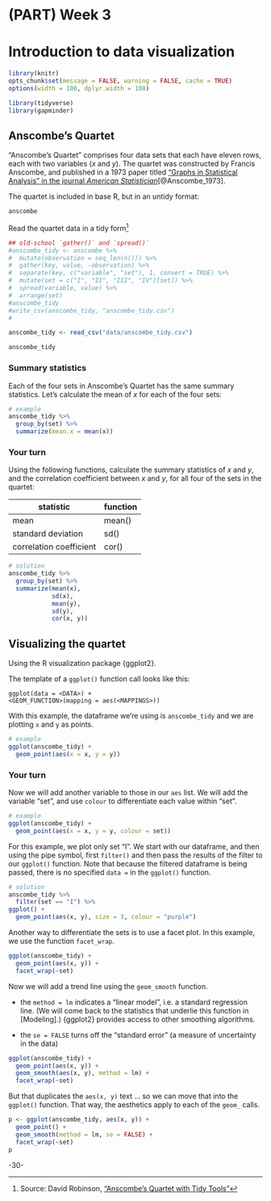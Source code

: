 <!-- 
This file by Martin Monkman 
is licensed under a Creative Commons Attribution 4.0 International License
https://creativecommons.org/licenses/by/4.0/  

-->

# (PART) Week 3 {-} 

<!-- 
This file by Martin Monkman is licensed under a Creative Commons Attribution 4.0 International License
-->



# Introduction to data visualization {#data_viz}


```r
library(knitr)
opts_chunk$set(message = FALSE, warning = FALSE, cache = TRUE)
options(width = 100, dplyr.width = 100)

library(tidyverse)
library(gapminder)
```




## Anscombe's Quartet


"Anscombe's Quartet" comprises four data sets that each have eleven rows, each with two variables (_x_ and _y_). The quartet was constructed by Francis Anscombe, and published in a 1973 paper titled ["Graphs in Statistical Analysis" in the journal _American Statistician_](https://www.sjsu.edu/faculty/gerstman/StatPrimer/anscombe1973.pdf)[@Anscombe_1973].

The quartet is included in base R, but in an untidy format:

```r
anscombe
```


Read the quartet data in a tidy form^[Source: David Robinson, ["Anscombe’s Quartet with Tidy Tools"](https://rpubs.com/dgrtwo/tidy-anscombe)]



```r
## old-school `gather()` and `spread()`
#anscombe_tidy <- anscombe %>%
#  mutate(observation = seq_len(n())) %>%
#  gather(key, value, -observation) %>%
#  separate(key, c("variable", "set"), 1, convert = TRUE) %>%
#  mutate(set = c("I", "II", "III", "IV")[set]) %>%
#  spread(variable, value) %>%
#  arrange(set)
#anscombe_tidy
#write_csv(anscombe_tidy, "anscombe_tidy.csv")
#
```


```r
anscombe_tidy <- read_csv("data/anscombe_tidy.csv")

anscombe_tidy
```



### Summary statistics

Each of the four sets in Anscombe's Quartet has the same summary statistics. Let's calculate the mean of _x_ for each of the four sets:


```r
# example
anscombe_tidy %>%
  group_by(set) %>%
  summarize(mean.x = mean(x))
```

### Your turn

Using the following functions, calculate the summary statistics of _x_ and _y_, and the correlation coefficient between _x_ and _y_, for all four of the sets in the quartet:

 | statistic | function |
 | ----       | ----      |
 | mean      | mean()   |
 | standard deviation | sd() |
 | correlation coefficient | cor() |
 
 

```r
# solution
anscombe_tidy %>% 
  group_by(set) %>% 
  summarize(mean(x), 
            sd(x), 
            mean(y), 
            sd(y), 
            cor(x, y))
```



## Visualizing the quartet

Using the R visualization package {ggplot2}.

The template of a `ggplot()` function call looks like this:

`ggplot(data = <DATA>) + ` <BR>
`  <GEOM_FUNCTION>(mapping = aes(<MAPPINGS>))`  


With this example, the dataframe we're using is `anscombe_tidy` and we are plotting `x` and `y` as points.

```r
# example
ggplot(anscombe_tidy) + 
  geom_point(aes(x = x, y = y)) 
```


### Your turn


Now we will add another variable to those in our `aes` list. We will add the variable "set", and use `colour` to differentiate each value within "set".

```r
# example
ggplot(anscombe_tidy) + 
  geom_point(aes(x = x, y = y, colour = set)) 
```


For this example, we plot only set "I". We start with our dataframe, and then using the pipe symbol, first `filter()` and then pass the results of the filter to our `ggplot()` function. Note that because the filtered dataframe is being passed, there is no specified `data =` in the `ggplot()` function.

```r
# solution
anscombe_tidy %>%
  filter(set == "I") %>%
ggplot() + 
  geom_point(aes(x, y), size = 3, colour = "purple")
```


Another way to differentiate the sets is to use a facet plot. In this example, we use the function `facet_wrap`. 

```r
ggplot(anscombe_tidy) + 
  geom_point(aes(x, y)) + 
  facet_wrap(~set)
```


Now we will add a trend line using the `geom_smooth` function.

* the `method = lm` indicates a "linear model", i.e. a standard regression line. (We will come back to the statistics that underlie this function in [Modeling].) {ggplot2} provides access to other smoothing algorithms.

* the `se = FALSE` turns off the "standard error" (a measure of uncertainty in the data)

```r
ggplot(anscombe_tidy) + 
  geom_point(aes(x, y)) + 
  geom_smooth(aes(x, y), method = lm) +
  facet_wrap(~set)
```


But that duplicates the `aes(x, y)` text ... so we can move that into the `ggplot()` function. That way, the aesthetics apply to each of the `geom_` calls.


```r
p <- ggplot(anscombe_tidy, aes(x, y)) + 
  geom_point() + 
  geom_smooth(method = lm, se = FALSE) + 
  facet_wrap(~set)
p
```


-30-
